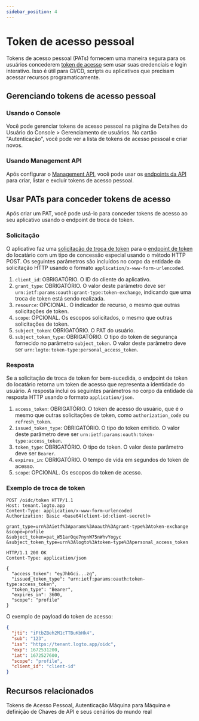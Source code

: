 ```yaml
---
sidebar_position: 4
---
```


# Token de acesso pessoal

Tokens de acesso pessoal (PATs) fornecem uma maneira segura para os usuários concederem [token de acesso](https://auth.wiki/access-token) sem usar suas credenciais e login interativo. Isso é útil para CI/CD, scripts ou aplicativos que precisam acessar recursos programaticamente.

## Gerenciando tokens de acesso pessoal

### Usando o Console

Você pode gerenciar tokens de acesso pessoal na página de Detalhes do Usuário do <CloudLink to="/users">Console > Gerenciamento de usuários</CloudLink>. No cartão "Autenticação", você pode ver a lista de tokens de acesso pessoal e criar novos.

### Usando Management API

Após configurar o [Management API](/integrate-logto/interact-with-management-api/), você pode usar os [endpoints da API](https://openapi.logto.io/operation/operation-listuserpersonalaccesstokens) para criar, listar e excluir tokens de acesso pessoal.

## Usar PATs para conceder tokens de acesso

Após criar um PAT, você pode usá-lo para conceder tokens de acesso ao seu aplicativo usando o endpoint de troca de token.

### Solicitação

O aplicativo faz uma [solicitação de troca de token](https://auth.wiki/authorization-code-flow#token-exchange-request) para o [endpoint de token](/integrate-logto/application-data-structure#token-endpoint) do locatário com um tipo de concessão especial usando o método HTTP POST. Os seguintes parâmetros são incluídos no corpo da entidade da solicitação HTTP usando o formato `application/x-www-form-urlencoded`.

1. `client_id`: OBRIGATÓRIO. O ID do cliente do aplicativo.
2. `grant_type`: OBRIGATÓRIO. O valor deste parâmetro deve ser `urn:ietf:params:oauth:grant-type:token-exchange`, indicando que uma troca de token está sendo realizada.
3. `resource`: OPCIONAL. O indicador de recurso, o mesmo que outras solicitações de token.
4. `scope`: OPCIONAL. Os escopos solicitados, o mesmo que outras solicitações de token.
5. `subject_token`: OBRIGATÓRIO. O PAT do usuário.
6. `subject_token_type`: OBRIGATÓRIO. O tipo do token de segurança fornecido no parâmetro `subject_token`. O valor deste parâmetro deve ser `urn:logto:token-type:personal_access_token`.

### Resposta

Se a solicitação de troca de token for bem-sucedida, o endpoint de token do locatário retorna um token de acesso que representa a identidade do usuário. A resposta inclui os seguintes parâmetros no corpo da entidade da resposta HTTP usando o formato `application/json`.

1. `access_token`: OBRIGATÓRIO. O token de acesso do usuário, que é o mesmo que outras solicitações de token, como `authorization_code` ou `refresh_token`.
2. `issued_token_type`: OBRIGATÓRIO. O tipo do token emitido. O valor deste parâmetro deve ser `urn:ietf:params:oauth:token-type:access_token`.
3. `token_type`: OBRIGATÓRIO. O tipo do token. O valor deste parâmetro deve ser `Bearer`.
4. `expires_in`: OBRIGATÓRIO. O tempo de vida em segundos do token de acesso.
5. `scope`: OPCIONAL. Os escopos do token de acesso.

### Exemplo de troca de token

```
POST /oidc/token HTTP/1.1
Host: tenant.logto.app
Content-Type: application/x-www-form-urlencoded
Authorization: Basic <base64(client-id:client-secret)>

grant_type=urn%3Aietf%3Aparams%3Aoauth%3Agrant-type%3Atoken-exchange
&scope=profile
&subject_token=pat_W51arOqe7nynW75nWhvYogyc
&subject_token_type=urn%3Alogto%3Atoken-type%3Apersonal_access_token
```

```
HTTP/1.1 200 OK
Content-Type: application/json

{
  "access_token": "eyJhbGci...zg",
  "issued_token_type": "urn:ietf:params:oauth:token-type:access_token",
  "token_type": "Bearer",
  "expires_in": 3600,
  "scope": "profile"
}
```

O exemplo de payload do token de acesso:

```json
{
  "jti": "iFtbZBeh2M1cTTBuKbHk4",
  "sub": "123",
  "iss": "https://tenant.logto.app/oidc",
  "exp": 1672531200,
  "iat": 1672527600,
  "scope": "profile",
  "client_id": "client-id"
}
```

## Recursos relacionados

<Url href="https://blog.logto.io/pat-and-api-keys">
  Tokens de Acesso Pessoal, Autenticação Máquina para Máquina e definição de Chaves de API e seus
  cenários do mundo real
</Url>

